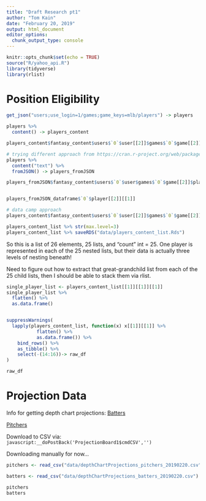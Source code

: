 ```yaml
---
title: "Draft Research pt1"
author: "Tom Kain"
date: "February 20, 2019"
output: html_document
editor_options: 
  chunk_output_type: console
---
```


```r
knitr::opts_chunk$set(echo = TRUE)
source("R/yahoo_api.R")
library(tidyverse)
library(rlist)
```

# Position Eligibility

```r
get_json("users;use_login=1/games;game_keys=mlb/players") -> players

players %>%
  content() -> players_content

players_content$fantasy_content$users$`0`$user[[2]]$games$`0`$game[[2]]$players[c(1:25)] -> players_list

# trying different approach from https://cran.r-project.org/web/packages/jsonlite/vignettes/json-aaquickstart.html
players %>%
  content("text") %>%
  fromJSON() -> players_fromJSON

players_fromJSON$fantasy_content$users$`0`$user$games$`0`$game[[2]]$players[1:25] -> players_fromJSON_dataframe


players_fromJSON_dataframe$`0`$player[[2]][[1]]

# data camp approach
players_content$fantasy_content$users$`0`$user[[2]]$games$`0`$game[[2]][[1]] -> players_content_list

players_content_list %>% str(max.level=3)
players_content_list %>% saveRDS("data/players_content_list.Rds")
```
So this is a list of 26 elements, 25 lists, and "count" int = 25. One player is represented in each of the 25 nested lists, but their data is actually three levels of nesting beneath!

Need to figure out how to extract that great-grandchild list from each of the 25 child lists, then I should be able to stack them via rlist.

```r

single_player_list <- players_content_list[[1]][[1]][[1]]
single_player_list %>%
  flatten() %>%
  as.data.frame()


suppressWarnings(
  lapply(players_content_list, function(x) x[[1]][[1]] %>% 
           flatten() %>% 
           as.data.frame()) %>% 
    bind_rows() %>% 
    as_tibble() %>%
    select(-(14:16))-> raw_df
)

raw_df

```


# Projection Data

Info for getting depth chart projections:
[Batters](https://www.fangraphs.com/projections.aspx?pos=all&stats=bat&type=fangraphsdc&team=0&lg=all&players=0)

[Pitchers](https://www.fangraphs.com/projections.aspx?pos=all&stats=pit&type=fangraphsdc&team=0&lg=all&players=0)

Download to CSV via:
`javascript:__doPostBack('ProjectionBoard1$cmdCSV','')`

Downloading manually for now...

```r
pitchers <- read_csv("data/depthChartProjections_pitchers_20190220.csv")

batters <- read_csv("data/depthChartProjections_batters_20190220.csv")

pitchers
batters
```
